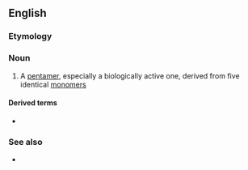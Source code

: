 ==English==

===Etymology===
{{prefix|en|homo|pentamer}}

===Noun===
{{en-noun}}

# {{lb|en|chemistry|biochemistry}} A [[pentamer]], especially a biologically active one, derived from five identical [[monomer]]s

====Derived terms====
* {{l|en|homopentameric}}

===See also===
* {{l|en|heteropentamer}}